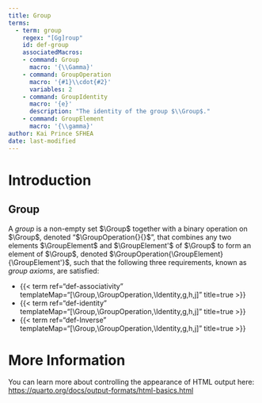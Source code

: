 ```yaml
---
title: Group
terms:
  - term: group
    regex: "[Gg]roup"
    id: def-group
    associatedMacros:
    - command: Group
      macro: '{\\Gamma}'
    - command: GroupOperation
      macro: '{#1}\\cdot{#2}'
      variables: 2
    - command: GroupIdentity
      macro: '{e}'
      description: "The identity of the group $\\Group$."
    - command: GroupElement
      macro: '{\\gamma}'
author: Kai Prince SFHEA
date: last-modified
---
```


# Introduction
::: {#def-group}
## Group
A *group* is a non-empty set $\Group$ together with a binary operation on $\Group$, denoted "$\GroupOperation{}{}$", that combines any two elements $\GroupElement$ and $\GroupElement'$ of $\Group$ to form an element of $\Group$, denoted $\GroupOperation{\GroupElement}{\GroupElement'}$, such that the following three requirements, known as *group axioms*, are satisfied:

* {{< term ref="def-associativity" templateMap="[\\Group,\\GroupOperation,\\Identity,g,h,j]" title=true >}}
* {{< term ref="def-identity" templateMap="[\\Group,\\GroupOperation,\\Identity,g,h,j]" title=true >}}
* {{< term ref="def-Inverse" templateMap="[\\Group,\\GroupOperation,\\Identity,g,h,j]" title=true >}}
:::

# More Information

You can learn more about controlling the appearance of HTML output here: <https://quarto.org/docs/output-formats/html-basics.html>

